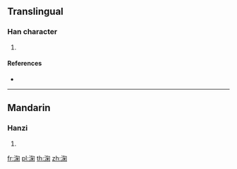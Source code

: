 {{character info/new}}
==Translingual==

===Han character===
{{Han char|rn=85|rad=水|as=08|sn=11|four=37120|canj=EPFD}}

# {{defn|Han|sort=水08}}

====References====
* {{Han ref|kx=0629.290|dkj=17641|dj=1032.020|hdz=31657.040|uh=6DD7|ud=28119|bh=D644|bd=54852}}

----

==Mandarin==

===Hanzi===
{{cmn-hanzi|pin=[[jú]] ([[ju2]]), [[shuàng]] ([[shuang4]])|wg=chü<sup>2</sup>, shuang<sup>4</sup>}}

# {{defn|lang=cmn|sort=水08}}

[[fr:淗]]
[[pl:淗]]
[[th:淗]]
[[zh:淗]]
